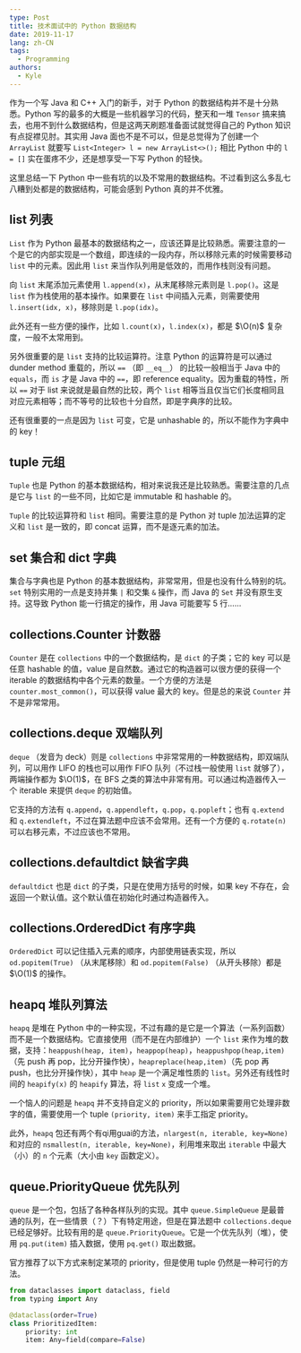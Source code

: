 ```yaml
---
type: Post
title: 技术面试中的 Python 数据结构
date: 2019-11-17
lang: zh-CN
tags:
  - Programming
authors:
  - Kyle
---
```


作为一个写 Java 和 C++ 入门的新手，对于 Python 的数据结构并不是十分熟悉。Python 写的最多的大概是一些机器学习的代码，整天和一堆 `Tensor` 搞来搞去，也用不到什么数据结构，但是这两天刷题准备面试就觉得自己的 Python 知识有点捉襟见肘。其实用 Java 面也不是不可以，但是总觉得为了创建一个 `ArrayList` 就要写 `List<Integer> l = new ArrayList<>();` 相比 Python 中的 `l = []` 实在蛋疼不少，还是想享受一下写 Python 的轻快。

这里总结一下 Python 中一些有坑的以及不常用的数据结构。不过看到这么多乱七八糟到处都是的数据结构，可能会感到 Python 真的并不优雅。

## list 列表

`List` 作为 Python 最基本的数据结构之一，应该还算是比较熟悉。需要注意的一个是它的内部实现是一个数组，即连续的一段内存，所以移除元素的时候需要移动 `list` 中的元素。因此用 `list` 来当作队列用是低效的，而用作栈则没有问题。

向 `list` 末尾添加元素使用 `l.append(x)`，从末尾移除元素则是 `l.pop()`。这是 `list` 作为栈使用的基本操作。如果要在 `list` 中间插入元素，则需要使用 `l.insert(idx, x)`，移除则是 `l.pop(idx)`。

此外还有一些方便的操作，比如 `l.count(x)`，`l.index(x)`，都是 $\O(n)$ 复杂度，一般不太常用到。

另外很重要的是 `list` 支持的比较运算符。注意 Python 的运算符是可以通过 dunder method 重载的，所以 `==` （即 `__eq__`） 的比较一般相当于 Java 中的 `equals`，而 `is` 才是 Java 中的 `==`，即 reference equality。因为重载的特性，所以 `==` 对于 list 来说就是最自然的比较，两个 `list` 相等当且仅当它们长度相同且对应元素相等；而不等号的比较也十分自然，即是字典序的比较。

还有很重要的一点是因为 `list` 可变，它是 unhashable 的，所以不能作为字典中的 key！

## tuple 元组

`Tuple` 也是 Python 的基本数据结构，相对来说我还是比较熟悉。需要注意的几点是它与 `list` 的一些不同，比如它是 immutable 和 hashable 的。

`Tuple` 的比较运算符和 `list` 相同。需要注意的是 Python 对 tuple 加法运算的定义和 `list` 是一致的，即 concat 运算，而不是逐元素的加法。

## set 集合和 dict 字典

集合与字典也是 Python 的基本数据结构，非常常用，但是也没有什么特别的坑。`set` 特别实用的一点是支持并集 `|`
和交集 `&` 操作，而 Java 的 `Set` 并没有原生支持。这导致 Python 能一行搞定的操作，用 Java 可能要写 5 行……

## collections.Counter 计数器

`Counter` 是在 `collections` 中的一个数据结构，是 `dict` 的子类；它的 key 可以是任意 hashable 的值，value 是自然数。通过它的构造器可以很方便的获得一个 iterable 的数据结构中各个元素的数量。一个方便的方法是 `counter.most_common()`，可以获得 value 最大的 key。但是总的来说 `Counter` 并不是非常常用。

## collections.deque 双端队列

`deque` （发音为 deck）则是 `collections` 中非常常用的一种数据结构，即双端队列，可以用作 LIFO 的栈也可以用作 FIFO 队列（不过栈一般使用 `list` 就够了），两端操作都为 $\O(1)$，在 BFS 之类的算法中非常有用。可以通过构造器传入一个 iterable 来提供 `deque` 的初始值。

它支持的方法有 `q.append`，`q.appendleft`，`q.pop`，`q.popleft`；也有 `q.extend` 和 `q.extendleft`，不过在算法题中应该不会常用。还有一个方便的 `q.rotate(n)` 可以右移元素，不过应该也不常用。

## collections.defaultdict 缺省字典

`defaultdict` 也是 `dict` 的子类，只是在使用方括号的时候，如果 key 不存在，会返回一个默认值。这个默认值在初始化时通过构造器传入。

## collections.OrderedDict 有序字典

`OrderedDict` 可以记住插入元素的顺序，内部使用链表实现，所以 `od.popitem(True)` （从末尾移除）和 `od.popitem(False)` （从开头移除）都是 $\O(1)$ 的操作。

## heapq 堆队列算法

`heapq` 是堆在 Python 中的一种实现，不过有趣的是它是一个算法（一系列函数）而不是一个数据结构。它直接使用（而不是在内部维护）一个 `list` 来作为堆的数据，支持：`heappush(heap, item)`，`heappop(heap)`，`heappushpop(heap,item)`（先 push 再 pop，比分开操作快），`heapreplace(heap,item)`（先 pop 再 push，也比分开操作快），其中 `heap` 是一个满足堆性质的 `list`。另外还有线性时间的 `heapify(x)` 的 `heapify` 算法，将 `list` `x` 变成一个堆。

一个恼人的问题是 `heapq` 并不支持自定义的 priority，所以如果需要用它处理非数字的值，需要使用一个 tuple `(priority, item)` 来手工指定 priority。

此外，`heapq` 包还有两个有qi用guai的方法，`nlargest(n, iterable, key=None)` 和对应的 `nsmallest(n, iterable, key=None)`，利用堆来取出 `iterable` 中最大（小）的 `n` 个元素（大小由 `key` 函数定义）。

## queue.PriorityQueue 优先队列

`queue` 是一个包，包括了各种各样队列的实现。其中 `queue.SimpleQueue` 是最普通的队列，在一些情景（？）下有特定用途，但是在算法题中 `collections.deque` 已经足够好。比较有用的是 `queue.PriorityQueue`。它是一个优先队列（堆），使用 `pq.put(item)` 插入数据，使用 `pq.get()` 取出数据。

官方推荐了以下方式来制定某项的 priority，但是使用 tuple 仍然是一种可行的方法。

```python {6}
from dataclasses import dataclass, field
from typing import Any

@dataclass(order=True)
class PrioritizedItem:
    priority: int
    item: Any=field(compare=False)
```
